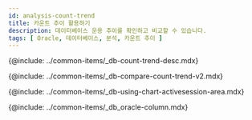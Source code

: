 ```yaml
---
id: analysis-count-trend
title: 카운트 추이 활용하기
description: 데이터베이스 운용 추이를 확인하고 비교할 수 있습니다.
tags: [ Oracle, 데이터베이스, 분석, 카운트 추이 ]
---
```



<!-- 카운트 추이 -->
{@include: ../common-items/_db-count-trend-desc.mdx}

<!-- 카운트 추이 비교 -->
{@include: ../common-items/_db-compare-count-trend-v2.mdx}


<!-- 차트 및 액티브 세션 영역 활용하기 -->
{@include: ../common-items/_db-using-chart-activesession-area.mdx}


<!-- 컬럼 정보 안내 -->
{@include: ../common-items/_db_oracle-column.mdx}
